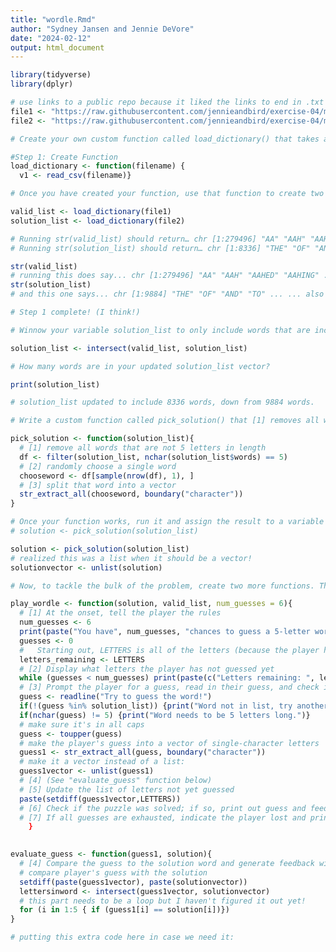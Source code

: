 ```yaml
---
title: "wordle.Rmd"
author: "Sydney Jansen and Jennie DeVore"
date: "2024-02-12"
output: html_document
---
```


```r

library(tidyverse)
library(dplyr)

# use links to a public repo because it liked the links to end in .txt instead of the token when the repo was set to private
file1 <- "https://raw.githubusercontent.com/jennieandbird/exercise-04/main/collins-scrabble-words-2019.txt"
file2 <- "https://raw.githubusercontent.com/jennieandbird/exercise-04/main/google-10000-english-usa-no-swears.txt"

# Create your own custom function called load_dictionary() that takes a single argument, “filename”, that can be used to read in either of the two data files you downloaded.

#Step 1: Create Function
load_dictionary <- function(filename) {
  v1 <- read_csv(filename)}

# Once you have created your function, use that function to create two variables, solution_list and valid_list, that, respectively contain vectors of possible solution words and valid words to guess. That is, you should be able to run the following to create these two vectors

valid_list <- load_dictionary(file1)
solution_list <- load_dictionary(file2)

# Running str(valid_list) should return… chr [1:279496] "AA" "AAH" "AAHED" "AAHING"...
# Running str(solution_list) should return… chr [1:8336] "THE" "OF" "AND" "TO"...

str(valid_list)
# running this does say... chr [1:279496] "AA" "AAH" "AAHED" "AAHING" ..." ...so that's good!
str(solution_list)
# and this one says... chr [1:9884] "THE" "OF" "AND" "TO" ... ... also good!

# Step 1 complete! (I think!)

```
```r
# Winnow your variable solution_list to only include words that are included in valid_list. There are multiple ways that you could do this, but the set operation function, intersection() is an easy way. Use R help to look at the documentation for the intersection() function to see if you can get that to work. 

solution_list <- intersect(valid_list, solution_list)

# How many words are in your updated solution_list vector?

print(solution_list)

# solution_list updated to include 8336 words, down from 9884 words.

```
``` r
# Write a custom function called pick_solution() that [1] removes all words from solution_list that are not 5 letters in length, [2] then randomly chooses a single word from those that remain, and [3] then splits that word into a vector of single-character elements. You should be able to pass your solution_list vector as the argument to the function.

pick_solution <- function(solution_list){
  # [1] remove all words that are not 5 letters in length
  df <- filter(solution_list, nchar(solution_list$words) == 5)
  # [2] randomly choose a single word
  chooseword <- df[sample(nrow(df), 1), ]
  # [3] split that word into a vector
  str_extract_all(chooseword, boundary("character"))
}

# Once your function works, run it and assign the result to a variable called solution.
# solution <- pick_solution(solution_list)

solution <- pick_solution(solution_list)
# realized this was a list when it should be a vector!
solutionvector <- unlist(solution)

```


``` r
# Now, to tackle the bulk of the problem, create two more functions. The first should be called play_wordle() and it should take three arguments: [1] the answer to the puzzle (the value of your solution variable), [2] a list of valid guesses (the contents of your valid_list variable), and [3] a value for “number of guesses”, which you should set to the original Wordle game default of 6.

play_wordle <- function(solution, valid_list, num_guesses = 6){
  # [1] At the onset, tell the player the rules
  num_guesses <- 6
  print(paste("You have", num_guesses, "chances to guess a 5-letter word."))
  guesses <- 0
  #   Starting out, LETTERS is all of the letters (because the player has not guessed any yet) but will need to update with subtracted letters that were guessed
  letters_remaining <- LETTERS
  # [2] Display what letters the player has not guessed yet
  while (guesses < num_guesses) print(paste(c("Letters remaining: ", letters_remaining), collapse = " ")
  # [3] Prompt the player for a guess, read in their guess, and check if it is valid
  guess <- readline("Try to guess the word!") 
  if(!(guess %in% solution_list)) {print("Word not in list, try another please!")}
  if(nchar(guess) != 5) {print("Word needs to be 5 letters long.")}
  # make sure it's in all caps
  guess <- toupper(guess)
  # make the player's guess into a vector of single-character letters
  guess1 <- str_extract_all(guess, boundary("character"))
  # make it a vector instead of a list:
  guess1vector <- unlist(guess1)
  # [4] (See "evaluate_guess" function below)
  # [5] Update the list of letters not yet guessed
  paste(setdiff(guess1vector,LETTERS))
  # [6] Check if the puzzle was solved; if so, print out guess and feedback history, if not, prompt for another guess
  # [7] If all guesses are exhausted, indicate the player lost and print out guess and feedback history
    }

  
evaluate_guess <- function(guess1, solution){
  # [4] Compare the guess to the solution word and generate feedback with a separate helper function  
  # compare player's guess with the solution
  setdiff(paste(guess1vector), paste(solutionvector))
  lettersinword <- intersect(guess1vector, solutionvector)
  # this part needs to be a loop but I haven't figured it out yet!
  for (i in 1:5 { if (guess1[i] == solution[i])}) 
}

```

```r
# putting this extra code here in case we need it:

```